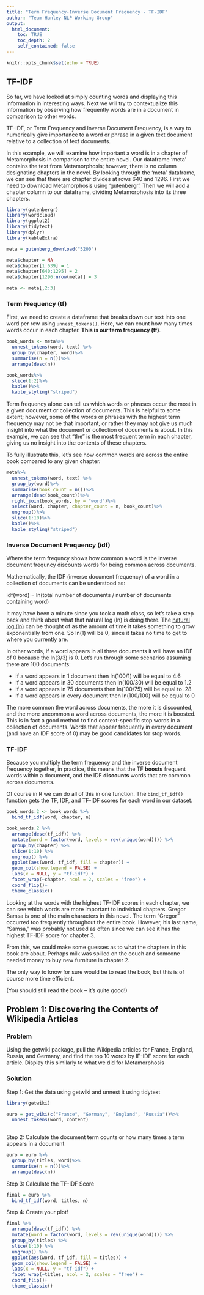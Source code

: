 ```yaml
---
title: "Term Frequency-Inverse Document Frequency - TF-IDF"
author: "Team Hanley NLP Working Group"
output:
  html_document:
    toc: TRUE
    toc_depth: 2
    self_contained: false
---
```


```r
knitr::opts_chunk$set(echo = TRUE)
```

## TF-IDF

So far, we have looked at simply counting words and displaying this information in interesting ways. Next we will try to contextualize this information by observing how frequently words are in a document in comparison to other words.

TF-IDF, or Term Frequency and Inverse Document Frequency, is a way to numerically give importance to a word or phrase in a given text document relative to a collection of text documents. 

In this example, we will examine how important a word is in a chapter of Metamorphosis in comparison to the entire novel. Our dataframe 'meta' contains the text from Metamorphosis; however, there is no column designating chapters in the novel. By looking through the 'meta' dataframe, we can see that there are chapter divides at rows 640 and 1296. First we need to download Metamorphosis using 'gutenbergr'. Then we will add a chapter column to our dataframe, dividing Metamorphosis into its three chapters.

```r
library(gutenbergr)
library(wordcloud)
library(ggplot2)
library(tidytext)
library(dplyr)
library(kableExtra)

meta = gutenberg_download("5200") 


```

```r

meta$chapter = NA
meta$chapter[1:639] = 1
meta$chapter[640:1295] = 2
meta$chapter[1296:nrow(meta)] = 3

meta <- meta[,2:3]
```

### Term Frequency (tf)

First, we need to create a dataframe that breaks down our text into one word per row using `unnest_tokens()`. Here, we can count how many times words occur in each chapter. **This is our term frequency (tf)**.

```r
book_words <- meta%>%
  unnest_tokens(word, text) %>%
  group_by(chapter, word)%>%
  summarise(n = n())%>%
  arrange(desc(n))

book_words%>%
  slice(1:2)%>%
  kable()%>%
  kable_styling("striped")
```

Term frequency alone can tell us which words or phrases occur the most in a given document or collection of documents. This is helpful to some extent; however, some of the words or phrases with the highest term frequency may not be that important, or rather they may not give us much insight into what the document or collection of documents is about. In this example, we can see that "the" is the most frequent term in each chapter, giving us no insight into the contents of these chapters. 

To fully illustrate this, let's see how common words are across the entire book compared to any given chapter. 

```r

meta%>%
  unnest_tokens(word, text) %>%
  group_by(word)%>%
  summarise(book_count = n())%>%
  arrange(desc(book_count))%>%
  right_join(book_words, by = "word")%>%
  select(word, chapter, chapter_count = n, book_count)%>%
  ungroup()%>%
  slice(1:10)%>%
  kable()%>%
  kable_styling("striped")


```

### Inverse Document Frequency (idf)

Where the term frequncy shows how common a word is the inverse document frequncy discounts words for being common across documents. 

Mathematically, the IDF (inverse document frequency) of a word in a collection of documents can be understood as:

idf(word) = ln(total number of documents / number of documents containing word)

It may have been a minute since you took a math class, so let's take a step back and think about what that natural log (ln) is doing there. The [natural log (ln)](https://betterexplained.com/articles/demystifying-the-natural-logarithm-ln/) can be thought of as the amount of time it takes something to grow exponentially from one. So ln(1) will be 0, since it takes no time to get to where you currently are. 

In other words, if a word appears in all three documents it will have an IDF of 0 because the ln(3/3) is 0. Let's run through some scenarios assuming there are 100 documents:

- If a word appears in 1 document then ln(100/1) will be equal to 4.6
- If a word appears in 30 documents then ln(100/30) will be equal to 1.2
- If a word appears in 75 documents then ln(100/75) will be equal to .28
- If a word appears in every document then ln(100/100) will be equal to 0

The more common the word across documents, the more it is discounted, and the more uncommon a word across documents, the more it is boosted. This is in fact a good method to find context-specific stop words in a collection of documents. Words that appear frequently in every document (and have an IDF score of 0) may be good candidates for stop words.  

### TF-IDF

Because you multiply the term frequency and the inverse document frequency together, in practice, this means that the TF **boosts** frequent words within a document, and the IDF **discounts** words that are common across documents.  

Of course in R we can do all of this in one function. The `bind_tf_idf()` function gets the TF, IDF, and TF-IDF scores for each word in our dataset.

```r
book_words.2 <- book_words %>%
  bind_tf_idf(word, chapter, n)

book_words.2 %>%
  arrange(desc(tf_idf)) %>%
  mutate(word = factor(word, levels = rev(unique(word)))) %>% 
  group_by(chapter) %>% 
  slice(1:10) %>% 
  ungroup() %>%
  ggplot(aes(word, tf_idf, fill = chapter)) +
  geom_col(show.legend = FALSE) +
  labs(x = NULL, y = "tf-idf") +
  facet_wrap(~chapter, ncol = 2, scales = "free") +
  coord_flip()+
  theme_classic()


```

Looking at the words with the highest TF-IDF scores in each chapter, we can see which words are more important to individual chapters. Gregor Samsa is one of the main characters in this novel. The term "Gregor" occurred too frequently throughout the entire book. However, his last name, "Samsa," was probably not used as often since we can see it has the highest TF-IDF score for chapter 3.

From this, we could make some guesses as to what the chapters in this book are about. Perhaps milk was spilled on the couch and someone needed money to buy new furniture in chapter 2.

The only way to know for sure would be to read the book, but this is of course more time efficient. 

(You should still read the book -- it's quite good!)

## Problem 1: Discovering the Contents of Wikipedia Articles {.tabset .tabset-fade}

### Problem

Using the getwiki package, pull the Wikipedia articles for France, England, Russia, and Germany, and find the top 10 words by IF-IDF score for each article. Display this similarly to what we did for Metamorphosis 

### Solution

Step 1: Get the data using getwiki and unnest it using tidytext

```r

library(getwiki)

euro = get_wiki(c("France", "Germany", "England", "Russia"))%>%
  unnest_tokens(word, content) 
  
```

Step 2: Calculate the document term counts or how many times a term appears in a document

```r

euro = euro %>%
  group_by(titles, word)%>%
  summarise(n = n())%>%
  arrange(desc(n))

```

Step 3: Calculate the TF-IDF Score

```r
final = euro %>%
  bind_tf_idf(word, titles, n)


```

Step 4: Create your plot!

```r

final %>%
  arrange(desc(tf_idf)) %>%
  mutate(word = factor(word, levels = rev(unique(word)))) %>% 
  group_by(titles) %>% 
  slice(1:10) %>% 
  ungroup() %>%
  ggplot(aes(word, tf_idf, fill = titles)) +
  geom_col(show.legend = FALSE) +
  labs(x = NULL, y = "tf-idf") +
  facet_wrap(~titles, ncol = 2, scales = "free") +
  coord_flip()+
  theme_classic()

```
<br>
<br>

